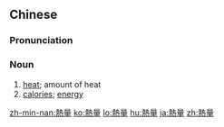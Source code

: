 {{also|热量}}
==Chinese==
{{zh-forms|s=热量}}

===Pronunciation===
{{zh-pron
|m=rèliàng
|c=jit6 loeng6
|mn=qz,tp,xm:lia̍t-liōng/kh:jia̍t-liōng/zz:jia̍t-liāng
|cat=n
}}

===Noun===
{{zh-noun}}

# [[heat]]; amount of heat
# [[calorie]]s; [[energy]] {{gloss|in food}}

{{zh-cat|Intermediate}}

[[zh-min-nan:熱量]]
[[ko:熱量]]
[[lo:熱量]]
[[hu:熱量]]
[[ja:熱量]]
[[zh:熱量]]